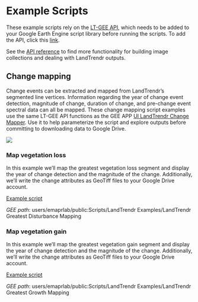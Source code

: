 # Example Scripts {#example-scripts}

These example scripts rely on the [LT-GEE API](./api.html), which needs to be added to your Google Earth Engine
script library before running the scripts. To add the API, click this [link](https://code.earthengine.google.com/?accept_repo=users/emaprlab/public).

See the [API reference](./api.html#functions) to find more functionality for building image collections and dealing
with LandTrendr outputs.

## Change mapping

Change events can be extracted and mapped from LandTrendr's segmented line vertices. 
Information regarding the year of change event detection, magnitude of change, duration 
of change, and pre-change event spectral data can all be mapped. These change mapping 
script examples use the same LT-GEE API functions as the GEE APP [UI LandTrendr Change Mapper](https://emaprlab.users.earthengine.app/view/lt-gee-change-mapper). Use it to help parameterize
the script and explore outputs before committing to downloading data to Google Drive.

<img src='imgs/yod_mapped.png'>

### Map vegetation loss

In this example we'll map the greatest vegetation loss segment and display the year of change detection
and the magnitude of the change. Additionally, we'll write the change attributes as GeoTiff files to
your Google Drive account.

[Example script](https://code.earthengine.google.com/3bf818e88952e4f84c4fac90c3ea3672)

*GEE path*: users/emaprlab/public:Scripts/LandTrendr Examples/LandTrendr Greatest Disturbance Mapping

### Map vegetation gain

In this example we'll map the greatest vegetation gain segment and display the year of change detection
and the magnitude of the change. Additionally, we'll write the change attributes as GeoTiff files to
your Google Drive account.

[Example script](https://code.earthengine.google.com/f03606979139787c0c18f4efeeed76d6)

*GEE path*: users/emaprlab/public:Scripts/LandTrendr Examples/LandTrendr Greatest Growth Mapping



<!--
## Build an annual segmented time series stack of a spectral index

## Short-form

### 



## Long-form


## Exploration and parameterization

LandTrendr can be run in point mode to visualize the segmentation for a pixel. 
This is really useful for quickly testing the performance of various parameter 
settings and spectral indices, as well as simply viewing and interpreting change 
in the x-y space of time and spectral value for both the source and LandTrendr 
trajectory-fitted data. We recommend starting here to understand how best to set parameters for your mapping project.

<img src='imgs/time_series.png'>

[Example script](https://code.earthengine.google.com/b9f49519ae005158849b1b4fef5d8cc2)

*GEE path*: users/emaprlab/public:Scripts/LandTrendr Examples/LandTrendr Pixel Time Series Plotter


## Data generation

LandTrendr can be run in a data generation mode where every pixel time series 
within the bounds of a given region is segmented and a data cube containing 
the segmented line structure and trajectory-fitted time series stack is returned. 
The results are the basic building blocks for historical landscape state and change mapping. Before generating data cubes, it is best to explore and parameterize LT-GEE using the 1st example script.

<img src='imgs/stack.gif'>

[Example script](https://code.earthengine.google.com/558d02b2fb53b1cdc8089a2084e11678)

*GEE path*: users/emaprlab/public:Scripts/LandTrendr Examples/LandTrendr Vertex and Fitted Data Generation



## Change mapping

Change events can be extracted and mapped from LandTrendr's segmented line vertices. 
Information regarding the year of change event detection, magnitude of change, duration 
of change, and pre-change event spectral data can all be mapped. In this example we take the data cube generated in the previous example and extract the greatest disturbance per pixel in a region.

<img src='imgs/yod_mapped.png'>

[Example script](https://code.earthengine.google.com/03eed078311c86e1c3b311150fe11780)

*GEE path*: users/emaprlab/public:Scripts/LandTrendr Examples/LandTrendr Greatest Disturbance Mapping
-->
